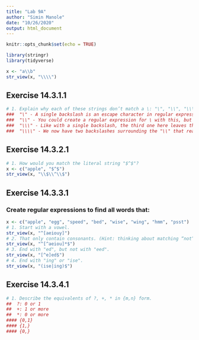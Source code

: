 ```yaml
---
title: "Lab 9A"
author: "Simin Manole"
date: "10/26/2020"
output: html_document
---
```


```r
knitr::opts_chunk$set(echo = TRUE)
```

```r
library(stringr)
library(tidyverse)
```

```r
x <- "a\\b"
str_view(x, "\\\\")
```

## Exercise 14.3.1.1
```r
# 1. Explain why each of these strings don’t match a \: "\", "\\", "\\\".
###  "\" - A single backslash is an escape character in regular expressions, so R believes the code includes all the characters after it now.
###  "\\" - You could create a regular expression for \ with this, but that isn't a usable string
###  "\\\" - Like with a single backslash, the third one here leaves the code open.
###  "\\\\" - We now have two backslashes surrounding the "\\" that reads as "\"
```

## Exercise 14.3.2.1
```r
# 1. How would you match the literal string "$^$"?
x <- c("apple", "$^$")
str_view(x, "\\$\\^\\$")
```

## Exercise 14.3.3.1
### Create regular expressions to find all words that:
```r
x <- c("apple", "egg", "speed", "bed", "wise", "wing", "hmm", "psst")
# 1. Start with a vowel.
str_view(x, "^[aeiouy]")
# 2. That only contain consonants. (Hint: thinking about matching “not”-vowels.)
str_view(x, "^[^aeiou]*$")
# 3. End with "ed", but not with "eed".
str_view(x, "[^e]ed$")
# 4. End with "ing" or "ise".
str_view(x, "(ise|ing)$")
```

## Exercise 14.3.4.1
```r
# 1. Describe the equivalents of ?, +, * in {m,n} form.
##  ?: 0 or 1
##  +: 1 or more
##  *: 0 or more
#### {0,1}
#### {1,}
#### {0,}
```


